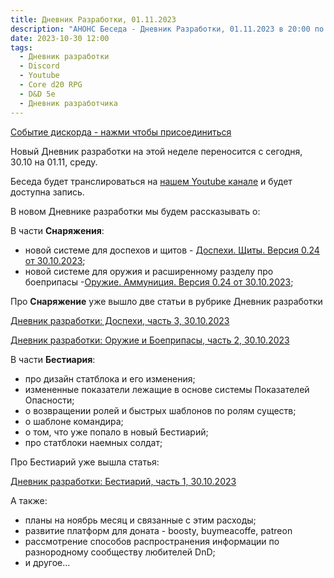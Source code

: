 ```yaml
---
title: Дневник Разработки, 01.11.2023
description: "АНОНС Беседа - Дневник Разработки, 01.11.2023 в 20:00 по Киеву"
date: 2023-10-30 12:00
tags:
  - Дневник разработки
  - Discord
  - Youtube
  - Core d20 RPG
  - D&D 5e
  - Дневник разработчика
---
```


[Событие дискорда - нажми чтобы присоединиться](https://discord.gg/Q3NbyvsD?event=1166072910323126292)


Новый Дневник разработки на этой неделе переносится с сегодня, 30.10 на 01.11, среду.

Беседа будет транслироваться на [нашем Youtube канале](https://www.youtube.com/channel/UC3TT91uEL3eb_S5ekF3U0bg) и будет доступна запись.

В новом Дневнике разработки мы будем рассказывать о:

В части **Снаряжения**:
- новой системе для доспехов и щитов - [Доспехи. Щиты. Версия 0.24 от 30.10.2023](https://cyborgsandmages.com/posts/core-d20/playtest-equipment-armor-and-shields-30102023);
- новой системе для оружия и расширенному разделу про боеприпасы -[Оружие. Аммуниция. Версия 0.24 от 30.10.2023](https://cyborgsandmages.com/posts/core-d20/playtest-equipment-weapons-ammunition-30102023);

Про **Снаряжение** уже вышло две статьи в рубрике Дневник разработки

[Дневник разработки: Доспехи, часть 3, 30.10.2023](https://cyborgsandmages.com/posts/core-d20/design-diary-equipment-armor-3-30102023)

[Дневник разработки: Оружие и Боеприпасы, часть 2, 30.10.2023](https://cyborgsandmages.com/posts/core-d20/design-diary-equipment-weapons-2-30102023)


В части **Бестиария**:
- про дизайн статблока и его изменения;
- измененные показатели лежащие в основе системы Показателей Опасности;
- о возвращении ролей и быстрых шаблонов по ролям существ;
- о шаблоне командира;
- о том, что уже попало в новый Бестиарий;
- про статблоки наемных солдат;

Про Бестиарий уже вышла статья:

[Дневник разработки: Бестиарий, часть 1, 30.10.2023](https://cyborgsandmages.com/posts/core-d20/design-diary-bestiary-1-30102023)

А также: 
- планы на ноябрь месяц и связанные с этим расходы;
- развитие платформ для доната - boosty, buymeacoffe, patreon
- рассмотрение способов распространения информации по разнородному сообществу любителей DnD;
- и другое...